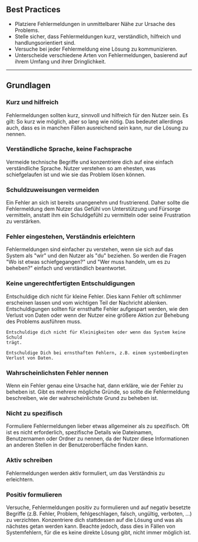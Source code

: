 ## Best Practices

- Platziere Fehlermeldungen in unmittelbarer Nähe zur Ursache des Problems.
- Stelle sicher, dass Fehlermeldungen kurz, verständlich, hilfreich und
  handlungsorientiert sind.
- Versuche bei jeder Fehlermeldung eine Lösung zu kommunizieren.
- Unterscheide verschiedene Arten von Fehlermeldungen, basierend auf ihrem
  Umfang und ihrer Dringlichkeit.

---

## Grundlagen

### Kurz und hilfreich

Fehlermeldungen sollten kurz, sinnvoll und hilfreich für den Nutzer sein. Es
gilt: So kurz wie möglich, aber so lang wie nötig. Das bedeutet allerdings auch,
dass es in manchen Fällen ausreichend sein kann, nur die Lösung zu nennen.

<DoAndDont>
  <Dont
    exampleText="Wir unterstützen die Formatierung nicht. Bitte gib eine E-Mail-Adresse im Format
name@domain.de ein."
  />
  <Do exampleText="Bitte gib eine E-Mail-Adresse im Format name@domain.de ein." />
</DoAndDont>

### Verständliche Sprache, keine Fachsprache

Vermeide technische Begriffe und konzentriere dich auf eine einfach
verständliche Sprache. Nutzer verstehen so am ehesten, was schiefgelaufen ist
und wie sie das Problem lösen können.

<DoAndDont>
  <Dont exampleText="Fehlercode 503: Verbindung zum Server fehlgeschlagen." />
  <Do exampleText="Wir konnten keine Verbindung zum Server herstellen. Bitte versuche es erneut." />
</DoAndDont>

### Schuldzuweisungen vermeiden

Ein Fehler an sich ist bereits unangenehm und frustrierend. Daher sollte die
Fehlermeldung dem Nutzer das Gefühl von Unterstützung und Fürsorge vermitteln,
anstatt ihm ein Schuldgefühl zu vermitteln oder seine Frustration zu verstärken.

<DoAndDont>
  <Dont
    exampleText="Du hast ein ungültiges Bild hochgeladen. Überprüfe die Dateigröße und versuche
es erneut."
  />
  <Do
    exampleText="Wir konnten das Bild nicht hochladen. Bitte überprüfe die Dateigröße und
versuche es erneut."
  />
</DoAndDont>

### Fehler eingestehen, Verständnis erleichtern

Fehlermeldungen sind einfacher zu verstehen, wenn sie sich auf das System als
"wir" und den Nutzer als "du" beziehen. So werden die Fragen "Wo ist etwas
schiefgegangen?" und "Wer muss handeln, um es zu beheben?" einfach und
verständlich beantwortet.

<DoAndDont>
  <Dont exampleText="Fehler beim Zurücksetzen des Passworts. Bitte versuche es erneut." />
  <Do
    exampleText="Wir konnten dein Passwort nicht zurücksetzen. Bitte überprüfe die E-Mail-Adresse
und versuche es erneut."
  />
</DoAndDont>

### Keine ungerechtfertigten Entschuldigungen

Entschuldige dich nicht für kleine Fehler. Dies kann Fehler oft schlimmer
erscheinen lassen und vom wichtigen Teil der Nachricht ablenken.
Entschuldigungen sollten für ernsthafte Fehler aufgespart werden, wie den
Verlust von Daten oder wenn der Nutzer eine größere Aktion zur Behebung des
Problems ausführen muss.

<DoAndDont>
  <Dont exampleText="Es tut uns leid, wir unterstützen das Dateiformat nicht.">

    Entschuldige dich nicht für Kleinigkeiten oder wenn das System keine Schuld
    trägt.

  </Dont>
  <Do exampleText="Wir konnten die Datei nicht hochladen. Bitte verwende eine Datei vom Typ XY.">

    Entschuldige Dich bei ernsthaften Fehlern, z.B. einem systembedingten Verlust von Daten.

  </Do>
</DoAndDont>

### Wahrscheinlichsten Fehler nennen

Wenn ein Fehler genau eine Ursache hat, dann erkläre, wie der Fehler zu beheben
ist. Gibt es mehrere mögliche Gründe, so sollte die Fehlermeldung beschreiben,
wie der wahrscheinlichste Grund zu beheben ist.

<DoAndDont>
  <Dont exampleText="Das eingegebene Passwort entspricht nicht den Mindestanforderungen. Stelle
sicher, dass es min. 8 Zeichen, einen Groß- und Kleinbuchstaben, eine Ziffer und
ein Sonderzeichen enthält.">
  </Dont>
  <Do exampleText="Dein Passwort muss mindestens 8 Zeichen enthalten.">

  </Do>
</DoAndDont>

### Nicht zu spezifisch

Formuliere Fehlermeldungen lieber etwas allgemeiner als zu spezifisch. Oft ist
es nicht erforderlich, spezifische Details wie Dateinamen, Benutzernamen oder
Ordner zu nennen, da der Nutzer diese Informationen an anderen Stellen in der
Benutzeroberfläche finden kann.

<DoAndDont>
  <Dont exampleText="Wir konnten die Datei „example_file-20.4.24.xy“ nicht hochladen. Bitte verwende
eine Datei vom Typ XY.">
  </Dont>
  <Do exampleText="Wir konnten die Datei nicht hochladen. Bitte verwende eine Datei vom Typ XY.">

  </Do>
</DoAndDont>

### Aktiv schreiben

Fehlermeldungen werden aktiv formuliert, um das Verständnis zu erleichtern.

<DoAndDont>
  <Dont exampleText="Es werden nur Dateien vom Typ XY unterstützt.">
  </Dont>
  <Do exampleText="Wir unterstützen nur Dateien vom Typ XY.">

  </Do>
</DoAndDont>

### Positiv formulieren

Versuche, Fehlermeldungen positiv zu formulieren und auf negativ besetzte
Begriffe (z.B. Fehler, Problem, fehlgeschlagen, falsch, ungültig, verboten, ...)
zu verzichten. Konzentriere dich stattdessen auf die Lösung und was als nächstes
getan werden kann. Beachte jedoch, dass dies in Fällen von Systemfehlern, für
die es keine direkte Lösung gibt, nicht immer möglich ist.

<DoAndDont>
  <Dont exampleText="Durch ein Problem mit dem Server ist die Verbindung fehlgeschlagen.">
  </Dont>
  <Do exampleText="Es tut uns leid, wir konnten keine Verbindung zum Server herstellen. Bitte
versuche es erneut.">

  </Do>
</DoAndDont>
